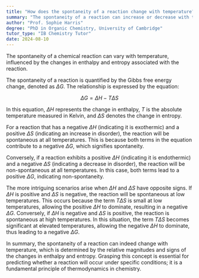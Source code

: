 ```yaml
---
title: "How does the spontaneity of a reaction change with temperature?"
summary: "The spontaneity of a reaction can increase or decrease with temperature, depending on the reaction's enthalpy and entropy changes."
author: "Prof. Sophie Harris"
degree: "PhD in Organic Chemistry, University of Cambridge"
tutor_type: "IB Chemistry Tutor"
date: 2024-08-10
---
```


The spontaneity of a chemical reaction can vary with temperature, influenced by the changes in enthalpy and entropy associated with the reaction.

The spontaneity of a reaction is quantified by the Gibbs free energy change, denoted as $\Delta G$. The relationship is expressed by the equation:

$$
\Delta G = \Delta H - T \Delta S
$$

In this equation, $\Delta H$ represents the change in enthalpy, $T$ is the absolute temperature measured in Kelvin, and $\Delta S$ denotes the change in entropy.

For a reaction that has a negative $\Delta H$ (indicating it is exothermic) and a positive $\Delta S$ (indicating an increase in disorder), the reaction will be spontaneous at all temperatures. This is because both terms in the equation contribute to a negative $\Delta G$, which signifies spontaneity.

Conversely, if a reaction exhibits a positive $\Delta H$ (indicating it is endothermic) and a negative $\Delta S$ (indicating a decrease in disorder), the reaction will be non-spontaneous at all temperatures. In this case, both terms lead to a positive $\Delta G$, indicating non-spontaneity.

The more intriguing scenarios arise when $\Delta H$ and $\Delta S$ have opposite signs. If $\Delta H$ is positive and $\Delta S$ is negative, the reaction will be spontaneous at low temperatures. This occurs because the term $T \Delta S$ is small at low temperatures, allowing the positive $\Delta H$ to dominate, resulting in a negative $\Delta G$. Conversely, if $\Delta H$ is negative and $\Delta S$ is positive, the reaction is spontaneous at high temperatures. In this situation, the term $T \Delta S$ becomes significant at elevated temperatures, allowing the negative $\Delta H$ to dominate, thus leading to a negative $\Delta G$.

In summary, the spontaneity of a reaction can indeed change with temperature, which is determined by the relative magnitudes and signs of the changes in enthalpy and entropy. Grasping this concept is essential for predicting whether a reaction will occur under specific conditions; it is a fundamental principle of thermodynamics in chemistry.
    